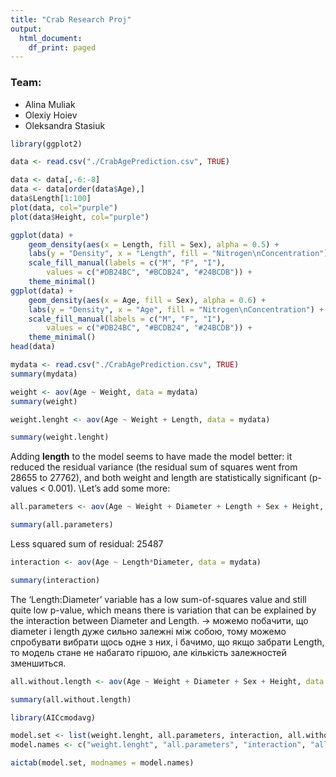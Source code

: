 ```yaml
---
title: "Crab Research Proj"
output:
  html_document:
    df_print: paged
---
```


### Team:
- Alina Muliak
- Olexiy Hoiev
- Oleksandra Stasiuk


```r
library(ggplot2)
```

```r
data <- read.csv("./CrabAgePrediction.csv", TRUE)

data <- data[,-6:-8]
data <- data[order(data$Age),]
data$Length[1:100]
plot(data, col="purple")
plot(data$Height, col="purple")
```

```r
ggplot(data) +
    geom_density(aes(x = Length, fill = Sex), alpha = 0.5) +
    labs(y = "Density", x = "Length", fill = "Nitrogen\nConcentration") +
    scale_fill_manual(labels = c("M", "F", "I"),
        values = c("#DB24BC", "#BCDB24", "#24BCDB")) +
    theme_minimal()
ggplot(data) +
    geom_density(aes(x = Age, fill = Sex), alpha = 0.6) +
    labs(y = "Density", x = "Age", fill = "Nitrogen\nConcentration") +
    scale_fill_manual(labels = c("M", "F", "I"),
        values = c("#DB24BC", "#BCDB24", "#24BCDB")) +
    theme_minimal()
head(data)
```

```r
mydata <- read.csv("./CrabAgePrediction.csv", TRUE)
summary(mydata)
```
```r
weight <- aov(Age ~ Weight, data = mydata)
summary(weight)
```

```r
weight.lenght <- aov(Age ~ Weight + Length, data = mydata)

summary(weight.lenght)
```
Adding **length**  to the model seems to have made the model better: it reduced the residual variance (the residual sum of squares went from 28655  to 27762), and both weight and length are statistically significant (p-values < 0.001).
\\Let's add some more:
```r
all.parameters <- aov(Age ~ Weight + Diameter + Length + Sex + Height, data = mydata)

summary(all.parameters)
```
Less squared sum of residual: 25487

```r
interaction <- aov(Age ~ Length*Diameter, data = mydata)

summary(interaction)
```
The 'Length:Diameter' variable has a low sum-of-squares value and still quite low p-value, which means there is variation that can be explained by the interaction between Diameter and Length.
-> можемо побачити, що diameter і length дуже сильно залежні між собою, тому можемо спробувати вибрати щось одне з них, і бачимо, що якщо забрати Length, то модель стане не набагато гіршою, але кількість залежностей зменшиться.


```r
all.without.length <- aov(Age ~ Weight + Diameter + Sex + Height, data = mydata)

summary(all.without.length)
```

```r
library(AICcmodavg)

model.set <- list(weight.lenght, all.parameters, interaction, all.without.length)
model.names <- c("weight.lenght", "all.parameters", "interaction", "all.without.length")

aictab(model.set, modnames = model.names)
```
